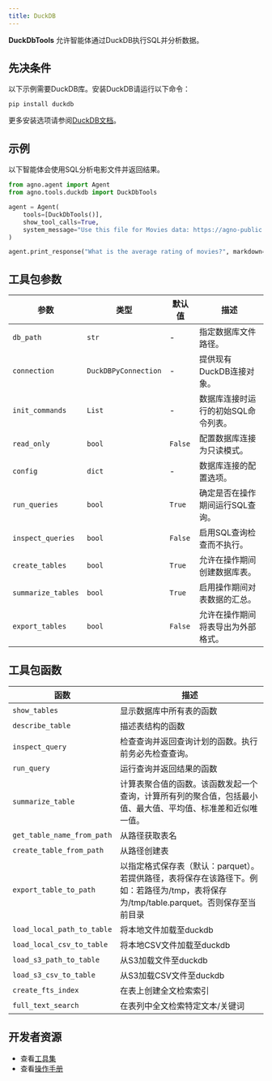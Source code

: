 ```yaml
---
title: DuckDB
---
```

**DuckDbTools** 允许智能体通过DuckDB执行SQL并分析数据。

## 先决条件

以下示例需要DuckDB库。安装DuckDB请运行以下命令：

```shell
pip install duckdb
```

更多安装选项请参阅[DuckDB文档](https://duckdb.org/docs/installation)。

## 示例

以下智能体会使用SQL分析电影文件并返回结果。

```python cookbook/tools/duckdb_tools.py
from agno.agent import Agent
from agno.tools.duckdb import DuckDbTools

agent = Agent(
    tools=[DuckDbTools()],
    show_tool_calls=True,
    system_message="Use this file for Movies data: https://agno-public.s3.amazonaws.com/demo_data/IMDB-Movie-Data.csv",
)

agent.print_response("What is the average rating of movies?", markdown=True, stream=False)
```

## 工具包参数

| 参数               | 类型                | 默认值   | 描述                                                                 |
| ------------------ | ------------------- | -------- | -------------------------------------------------------------------- |
| `db_path`    | `str`     | -        | 指定数据库文件路径。                                                 |
| `connection`    | `DuckDBPyConnection`     | -        | 提供现有DuckDB连接对象。                                             |
| `init_commands`    | `List`     | -        | 数据库连接时运行的初始SQL命令列表。                                  |
| `read_only`    | `bool`     | `False` | 配置数据库连接为只读模式。                                           |
| `config`   | `dict`    | -        | 数据库连接的配置选项。                                               |
| `run_queries`   | `bool`    | `True`  | 确定是否在操作期间运行SQL查询。                                      |
| `inspect_queries`   | `bool`    | `False` | 启用SQL查询检查而不执行。                                            |
| `create_tables`   | `bool`    | `True`  | 允许在操作期间创建数据库表。                                         |
| `summarize_tables`   | `bool`    | `True`  | 启用操作期间对表数据的汇总。                                         |
| `export_tables`   | `bool`    | `False` | 允许在操作期间将表导出为外部格式。                                   |

## 工具包函数

| 函数                       | 描述                                                                                                                                                                                                 |
| -------------------------- | ---------------------------------------------------------------------------------------------------------------------------------------------------------------------------------------------------- |
| `show_tables`           | 显示数据库中所有表的函数                                                                                                                                                                             |
| `describe_table`           | 描述表结构的函数                                                                                                                                                                                     |
| `inspect_query`           | 检查查询并返回查询计划的函数。执行前务必先检查查询。                                                                                                                                                 |
| `run_query`           | 运行查询并返回结果的函数                                                                                                                                                                             |
| `summarize_table`           | 计算表聚合值的函数。该函数发起一个查询，计算所有列的聚合值，包括最小值、最大值、平均值、标准差和近似唯一值。                                                                                         |
| `get_table_name_from_path`           | 从路径获取表名                                                                                                                                                                                       |
| `create_table_from_path`           | 从路径创建表                                                                                                                                                                                         |
| `export_table_to_path`           | 以指定格式保存表（默认：parquet）。若提供路径，表将保存在该路径下。例如：若路径为/tmp，表将保存为/tmp/table.parquet。否则保存至当前目录                                                              |
| `load_local_path_to_table`           | 将本地文件加载至duckdb                                                                                                                                                                               |
| `load_local_csv_to_table`           | 将本地CSV文件加载至duckdb                                                                                                                                                                            |
| `load_s3_path_to_table`           | 从S3加载文件至duckdb                                                                                                                                                                                 |
| `load_s3_csv_to_table`           | 从S3加载CSV文件至duckdb                                                                                                                                                                              |
| `create_fts_index`           | 在表上创建全文检索索引                                                                                                                                                                               |
| `full_text_search`           | 在表列中全文检索特定文本/关键词                                                                                                                                                                      |

## 开发者资源

- 查看[工具集](https://github.com/agno-agi/agno/blob/main/libs/agno/agno/tools/duckdb.py)
- 查看[操作手册](https://github.com/agno-agi/agno/blob/main/cookbook/tools/duckdb_tools.py)
